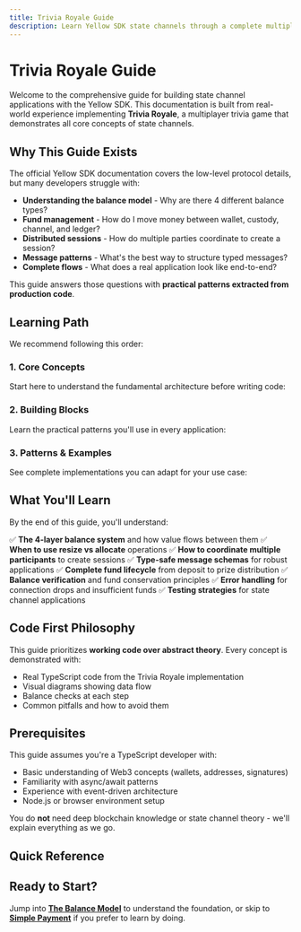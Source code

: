```yaml
---
title: Trivia Royale Guide
description: Learn Yellow SDK state channels through a complete multiplayer game implementation
---
```


# Trivia Royale Guide

Welcome to the comprehensive guide for building state channel applications with the Yellow SDK. This documentation is built from real-world experience implementing **Trivia Royale**, a multiplayer trivia game that demonstrates all core concepts of state channels.

## Why This Guide Exists

The official Yellow SDK documentation covers the low-level protocol details, but many developers struggle with:

- **Understanding the balance model** - Why are there 4 different balance types?
- **Fund management** - How do I move money between wallet, custody, channel, and ledger?
- **Distributed sessions** - How do multiple parties coordinate to create a session?
- **Message patterns** - What's the best way to structure typed messages?
- **Complete flows** - What does a real application look like end-to-end?

This guide answers those questions with **practical patterns extracted from production code**.

## Learning Path

We recommend following this order:

### 1. Core Concepts

Start here to understand the fundamental architecture before writing code:

<Cards>
  <Card
    title="The Balance Model"
    description="Understanding wallet, custody, channel, and ledger balances"
    href="/docs/trivia-royale/core-concepts/balance-model"
  />
  <Card
    title="Application Sessions"
    description="What sessions are and how they enable off-chain applications"
    href="/docs/trivia-royale/core-concepts/sessions"
  />
  <Card
    title="Message Flow"
    description="How clients communicate through the ClearNode"
    href="/docs/trivia-royale/core-concepts/message-flow"
  />
</Cards>

### 2. Building Blocks

Learn the practical patterns you'll use in every application:

<Cards>
  <Card
    title="Fund Management"
    description="Complete deposit, withdraw, and resize flows with diagrams"
    href="/docs/trivia-royale/building-blocks/fund-management"
  />
  <Card
    title="Distributed Sessions"
    description="The prepare → sign → create pattern for multi-party sessions"
    href="/docs/trivia-royale/building-blocks/distributed-sessions"
  />
  <Card
    title="Typed Messaging"
    description="Type-safe message schemas and event handlers"
    href="/docs/trivia-royale/building-blocks/typed-messaging"
  />
  <Card
    title="Session Lifecycle"
    description="Managing active sessions, auto-joining, and cleanup"
    href="/docs/trivia-royale/building-blocks/session-lifecycle"
  />
</Cards>

### 3. Patterns & Examples

See complete implementations you can adapt for your use case:

<Cards>
  <Card
    title="Complete Game Walkthrough"
    description="Full Trivia Royale implementation with 3 players and prize distribution"
    href="/docs/trivia-royale/patterns/complete-game"
  />
  <Card
    title="Simple Payment"
    description="The absolute simplest: deposit → send → withdraw"
    href="/docs/trivia-royale/patterns/simple-payment"
  />
  <Card
    title="Ping-Pong Session"
    description="Your first session with typed message handlers"
    href="/docs/trivia-royale/patterns/ping-pong"
  />
  <Card
    title="Error Handling"
    description="Common issues and how to handle them gracefully"
    href="/docs/trivia-royale/patterns/error-handling"
  />
</Cards>

## What You'll Learn

By the end of this guide, you'll understand:

✅ **The 4-layer balance system** and how value flows between them
✅ **When to use resize vs allocate** operations
✅ **How to coordinate multiple participants** to create sessions
✅ **Type-safe message schemas** for robust applications
✅ **Complete fund lifecycle** from deposit to prize distribution
✅ **Balance verification** and fund conservation principles
✅ **Error handling** for connection drops and insufficient funds
✅ **Testing strategies** for state channel applications

## Code First Philosophy

This guide prioritizes **working code over abstract theory**. Every concept is demonstrated with:

- Real TypeScript code from the Trivia Royale implementation
- Visual diagrams showing data flow
- Balance checks at each step
- Common pitfalls and how to avoid them

## Prerequisites

This guide assumes you're a TypeScript developer with:

- Basic understanding of Web3 concepts (wallets, addresses, signatures)
- Familiarity with async/await patterns
- Experience with event-driven architecture
- Node.js or browser environment setup

You do **not** need deep blockchain knowledge or state channel theory - we'll explain everything as we go.

## Quick Reference

<Cards>
  <Card
    title="Glossary"
    description="Definitions of all key terms and concepts"
    href="/docs/trivia-royale/glossary"
  />
  <Card
    title="FAQ"
    description="Answers to common questions about state channels"
    href="/docs/trivia-royale/faq"
  />
</Cards>

## Ready to Start?

Jump into **[The Balance Model](/docs/trivia-royale/core-concepts/balance-model)** to understand the foundation, or skip to **[Simple Payment](/docs/trivia-royale/patterns/simple-payment)** if you prefer to learn by doing.

